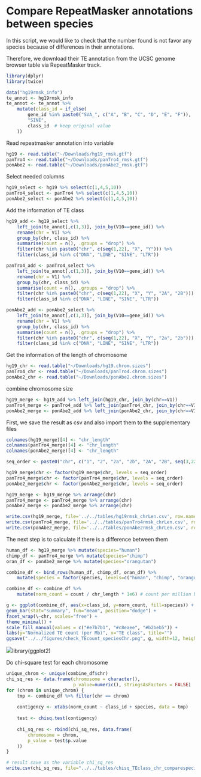 # Compare RepeatMasker annotations between species

In this script, we would like to check that the number found is not favor any species because of differences in their annotations.

Therefore, we download their TE annotation from the UCSC genome browser table via RepeatMasker track.

```r
library(dplyr)
library(twice)

data("hg19rmsk_info")
te_annot <- hg19rmsk_info
te_annot <- te_annot %>%
    mutate(class_id = if_else(
        gene_id %in% paste0("SVA_", c("A", "B", "C", "D", "E", "F")), 
        "SINE", 
        class_id  # keep original value
    ))

```

Read repeatmasker annotation into variable

```r
hg19 <- read.table("~/Downloads/hg19_rmsk.gtf")
panTro4 <- read.table("~/Downloads/panTro4_rmsk.gtf")
ponAbe2 <- read.table("~/Downloads/ponAbe2_rmsk.gtf")
```

Select needed columns

```r
hg19_select <- hg19 %>% select(c(1,4,5,10))
panTro4_select <- panTro4 %>% select(c(1,4,5,10))
ponAbe2_select <- ponAbe2 %>% select(c(1,4,5,10))
```

Add the information of TE class

```r
hg19_add <- hg19_select %>%
    left_join(te_annot[,c(1,3)], join_by(V10==gene_id)) %>%
    rename(chr = V1) %>%
    group_by(chr, class_id) %>%
    summarise(count = n(), .groups = "drop") %>%
    filter(chr %in% paste0("chr", c(seq(1,22), "X", "Y"))) %>%
    filter(class_id %in% c("DNA", "LINE", "SINE", "LTR"))

panTro4_add <- panTro4_select %>%
    left_join(te_annot[,c(1,3)], join_by(V10==gene_id)) %>%
    rename(chr = V1) %>%
    group_by(chr, class_id) %>%
    summarise(count = n(), .groups = "drop") %>%
    filter(chr %in% paste0("chr", c(seq(1,22), "X", "Y", "2A", "2B"))) %>%
    filter(class_id %in% c("DNA", "LINE", "SINE", "LTR"))

ponAbe2_add <- ponAbe2_select %>%
    left_join(te_annot[,c(1,3)], join_by(V10==gene_id)) %>%
    rename(chr = V1) %>%
    group_by(chr, class_id) %>%
    summarise(count = n(), .groups = "drop") %>%
    filter(chr %in% paste0("chr", c(seq(1,22), "X", "Y", "2a", "2b"))) %>%
    filter(class_id %in% c("DNA", "LINE", "SINE", "LTR"))
```

Get the information of the length of chromosome

```r
hg19_chr <- read.table("~/Downloads/hg19.chrom.sizes")
panTro4_chr <- read.table("~/Downloads/panTro4.chrom.sizes")
ponAbe2_chr <- read.table("~/Downloads/ponAbe2.chrom.sizes")

```

combine chromosome size

```r
hg19_merge <- hg19_add %>% left_join(hg19_chr, join_by(chr==V1))
panTro4_merge <- panTro4_add %>% left_join(panTro4_chr, join_by(chr==V1))
ponAbe2_merge <- ponAbe2_add %>% left_join(ponAbe2_chr, join_by(chr==V1))
```

First, we save the result as csv and also import them to the supplementary files

```r
colnames(hg19_merge)[4] <- "chr_length"
colnames(panTro4_merge)[4] <- "chr_length"
colnames(ponAbe2_merge)[4] <- "chr_length"

seq_order <- paste0("chr", c("1", "2", "2a", "2b", "2A", "2B", seq(3,22), "X", "Y"))

hg19_merge$chr <- factor(hg19_merge$chr, levels = seq_order)
panTro4_merge$chr <- factor(panTro4_merge$chr, levels = seq_order)
ponAbe2_merge$chr <- factor(ponAbe2_merge$chr, levels = seq_order)

hg19_merge <- hg19_merge %>% arrange(chr)
panTro4_merge <- panTro4_merge %>% arrange(chr)
ponAbe2_merge <- ponAbe2_merge %>% arrange(chr)

write.csv(hg19_merge, file='../../tables/hg19rmsk_chrLen.csv', row.names = F)
write.csv(panTro4_merge, file='../../tables/panTro4rmsk_chrLen.csv', row.names = F)
write.csv(ponAbe2_merge, file='../../tables/ponAbe2rmsk_chrLen.csv', row.names = F)
```

The next step is to calculate if there is a difference between them

```r
human_df <- hg19_merge %>% mutate(species="human")
chimp_df <- panTro4_merge %>% mutate(species="chimp")
oran_df <- ponAbe2_merge %>% mutate(species="orangutan")

combine_df <- bind_rows(human_df, chimp_df, oran_df) %>%
    mutate(species = factor(species, levels=c("human", "chimp", "orangutan")))

combine_df <- combine_df %>%
    mutate(norm_count = count / chr_length * 1e6) # count per million base pair
```

```r
g <- ggplot(combine_df, aes(x=class_id, y=norm_count, fill=species)) +
geom_bar(stat="summary", fun="mean", position="dodge") +
facet_wrap(\~chr, scales="free") +
theme_minimal() +
scale_fill_manual(values = c("#e7b7b1", "#c8eaee", "#b2beb5")) +
labs(y="Normalized TE count (per Mb)", x="TE class", title="")
ggsave("../../figures/check_TEcount_speciesChr.png", g, width=12, height=8, dpi=400, bg = "white")
```

![](/figures/check_TEcount_speciesChr.png)library(ggplot2)


Do chi-square test for each chromosome

```r
unique_chrom <- unique(combine_df$chr)
chi_sq_res <- data.frame(chromosome = character(), 
                         p_value=numeric(), stringsAsFactors = FALSE)
for (chrom in unique_chrom) {
    tmp <- combine_df %>% filter(chr == chrom)
    
    contigency <- xtabs(norm_count ~ class_id + species, data = tmp)
    
    test <- chisq.test(contigency)
    
    chi_sq_res <- rbind(chi_sq_res, data.frame(
        chromosome = chrom,
        p_value = test$p.value
    ))
}

# result save as the variable chi_sq_res
write.csv(chi_sq_res, file="../../tables/chisq_TEclass_chr_comparespecies.csv", row.names=F)

```
